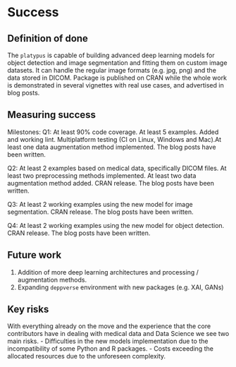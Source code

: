 # Success
<!-- 
Projects should have a definition of done that is measurable, and a thorough understanding going in of what the risks are to delivery 
-->

## Definition of done
<!-- 
What does success look like? 
-->

The `platypus` is capable of building advanced deep learning models for object detection and image segmentation and fitting them on custom image datasets. It can handle the regular image formats (e.g. jpg, png) and the data stored in DICOM. Package is published on CRAN while the whole work is demonstrated in several vignettes with real use cases, and advertised in blog posts.


## Measuring success
<!-- 
How will we know when success is achieved, what markers can we use along the way 
-->

Milestones:
Q1: At least 90% code coverage. At least 5 examples. Added and working lint. Multiplatform testing (CI on Linux, Windows and Mac).At least one data augmentation method implemented. The blog posts have been written.

Q2: At least 2 examples based on medical data, specifically DICOM files. At least two preprocessing methods implemented. At least two data augmentation method added. CRAN release. The blog posts have been written.

Q3: At least 2 working examples using the new model for image segmentation. CRAN release. The blog posts have been written.

Q4: At least 2 working examples using the new model for object detection. CRAN release. The blog posts have been written.


## Future work
<!-- 
How could this be extended / developed in the future by yourself and/or the community in general?
-->

1. Addition of more deep learning architectures and processing / augmentation methods.
2. Expanding `deppverse` environment with new packages (e.g. XAI, GANs)

## Key risks
<!-- 
What sort of things could come up that can delay or break the project?

 - [ ] People
 - [ ] Processes
 - [ ] Tooling & Technology
 - [ ] Costs

-->
 With everything already on the move and the experience that the core contributors have in dealing with medical data and Data Science we see two main risks.
 - Difficulties in the new models implementation due to the incompatibility of some Python and R packages. 
 - Costs exceeding the allocated resources due to the unforeseen complexity.